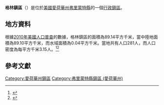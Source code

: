 {{noteTA
|G1=USState
|G2=地名
|G3=Unit
}}
{{Infobox settlement
|official_name            = 格林鎮區
|native_name = Green Township
|settlement_type          = [[行政鎮區|行政鎮區]]
|image_skyline            = 
|imagesize                = 
|image_map                = Map highlighting Green Township, Fremont County, Iowa.svg
|mapsize                  = 250px
|pushpin_map  =USA Iowa
|pushpin_label = 格林鎮區
|pushpin_label_position   = top
|pushpin_map_caption      = 格林鎮區在愛荷華州的位置
|subdivision_type         = [[世界政區索引|國家]]
|subdivision_type1        = [[美国州份|州份]]
|subdivision_type2        = [[愛荷華州行政区划|縣]]
|subdivision_name         = [[美国|美国]]
|subdivision_name1        = [[愛荷華州|愛荷華州]]
|subdivision_name2        = [[弗里蒙特縣_(愛荷華州)|弗里蒙特縣]]
|elevation_ft             = 1181
|elevation_m              = 343
|timezone                 = [[北美中部時區|北美中部時區]]
|area_total_km2           = 89.14
|area_land_km2            = 89.10
|area_water_km2           = 0.04
|area_total_sq_mi         = 
|area_land_sq_mi          = 
|area_water_sq_mi         = 
|population_as_of         = [[2010年美國人口普查|2010]]
|population_footnotes     = 
|population_total         = 281
|population_density_km2   = auto
|population_density_sq_mi = auto
|utc_offset               = -6
|coordinates              = {{coord|40|51|25|N|95|40|15|W|type:city_region:US-AL_source:GNS-enwiki|display=inline,title}}
| coor_pinpoint           = 
| coordinates_footnotes   = 
|timezone_DST             = CDT
|utc_offset_DST           = -5
|postal_code_type         = [[美國郵區編號|郵區編號]]
|postal_code              = 51652, 51653, 51654
|area_code                = {{link-en|电话区号712|Area code 712|712}}
|blank_name = [[地名信息系统|GNIS ID]]
|blank_info = 467965
}}
'''格林鎮區'''（{{lang-en|Green Township}}）是位於[[美國|美國]][[愛荷華州|愛荷華州]][[弗里蒙特縣_(愛荷華州)|弗里蒙特縣]]的一個[[行政鎮區|行政鎮區]]。

== 地方資料 ==
根據[[2010年美國人口普查|2010年美國人口普查]]的數據，格林鎮區的面積為89.14平方千米，當中陸地面積為89.10平方千米，而水域面積為0.04平方千米。當地共有人口281人，而人口密度為每平方千米3.15人。<ref name="GR8">{{cite web|url=http://factfinder2.census.gov|publisher=[[美国人口调查局|美国人口调查局]]|accessdate=2011-05-14|title=American FactFinder|archive-date=2013-09-11|archive-url=https://web.archive.org/web/20130911234518/http://factfinder2.census.gov/|dead-url=no}}</ref><ref>{{cite web|url=https://www.citypopulation.de/en/usa/iowa/admin/|title=USA: Iowa (Counties and Townships) - City Population}}</ref>

== 參考文獻 ==
{{reflist}}

{{弗里蒙特縣 (愛荷華州)}}

{{DEFAULTSORT:Green Township}}
[[Category:愛荷華州鎮區|Category:愛荷華州鎮區]]
[[Category:弗里蒙特縣鎮區_(愛荷華州)|Category:弗里蒙特縣鎮區 (愛荷華州)]]

{{Iowa-geo-stub}}